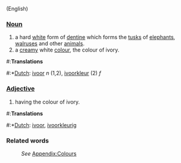(English)

===[[Noun]]===
#a hard [[white]] form of [[dentine]] which forms the [[tusk]]s of [[elephant]]s, [[walrus]]es and other [[animal]]s.
#a [[cream]]y white [[color|colour]], the colour of ivory.

#:'''Translations'''
#:*[[Dutch]]: [[ivoor]] ''n'' (1,2), [[ivoorkleur]] (2) ''f''

===[[Adjective]]===
#having the colour of ivory.

#:'''Translations'''
#:*[[Dutch]]: [[ivoor]], [[ivoorkleurig]]

===Related words===
:''See'' [[Wiktionary_Appendix:Colours|Appendix:Colours]]